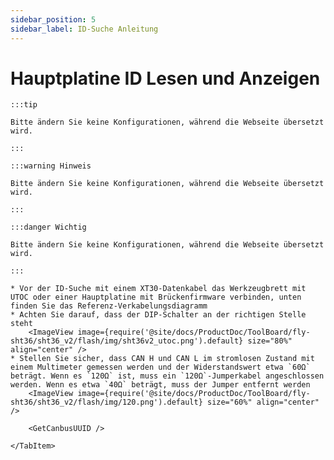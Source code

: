 ```yaml
---
sidebar_position: 5
sidebar_label: ID-Suche Anleitung
---
```







# Hauptplatine ID Lesen und Anzeigen

    :::tip

    Bitte ändern Sie keine Konfigurationen, während die Webseite übersetzt wird.

    :::

    :::warning Hinweis

    Bitte ändern Sie keine Konfigurationen, während die Webseite übersetzt wird.

    :::

    :::danger Wichtig

    Bitte ändern Sie keine Konfigurationen, während die Webseite übersetzt wird.

    :::

<Tabs>
    <TabItem value="can" label="CANBus UUID erhalten">

    * Vor der ID-Suche mit einem XT30-Datenkabel das Werkzeugbrett mit UTOC oder einer Hauptplatine mit Brückenfirmware verbinden, unten finden Sie das Referenz-Verkabelungsdiagramm
    * Achten Sie darauf, dass der DIP-Schalter an der richtigen Stelle steht
        <ImageView image={require('@site/docs/ProductDoc/ToolBoard/fly-sht36/sht36_v2/flash/img/sht36v2_utoc.png').default} size="80%" align="center" />
    * Stellen Sie sicher, dass CAN H und CAN L im stromlosen Zustand mit einem Multimeter gemessen werden und der Widerstandswert etwa `60Ω` beträgt. Wenn es `120Ω` ist, muss ein `120Ω`-Jumperkabel angeschlossen werden. Wenn es etwa `40Ω` beträgt, muss der Jumper entfernt werden
        <ImageView image={require('@site/docs/ProductDoc/ToolBoard/fly-sht36/sht36_v2/flash/img/120.png').default} size="60%" align="center" />        

        <GetCanbusUUID />

    </TabItem>
</Tabs>